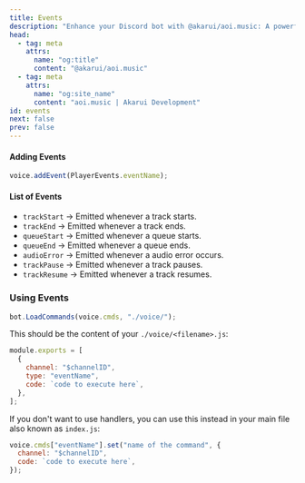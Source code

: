 ```yaml
---
title: Events
description: "Enhance your Discord bot with @akarui/aoi.music: A powerful TypeScript-based JavaScript library for music operations in aoi.js."
head:
  - tag: meta
    attrs:
      name: "og:title"
      content: "@akarui/aoi.music"
  - tag: meta
    attrs:
      name: "og:site_name"
      content: "aoi.music | Akarui Development"
id: events
next: false
prev: false
---
```


#### Adding Events

```js
voice.addEvent(PlayerEvents.eventName);
```

#### List of Events

- `trackStart` &rarr; Emitted whenever a track starts.
- `trackEnd` &rarr; Emitted whenever a track ends.
- `queueStart` &rarr; Emitted whenever a queue starts.
- `queueEnd` &rarr; Emitted whenever a queue ends.
- `audioError` &rarr; Emitted whenever a audio error occurs.
- `trackPause` &rarr; Emitted whenever a track pauses.
- `trackResume` &rarr; Emitted whenever a track resumes.

### Using Events

```js
bot.LoadCommands(voice.cmds, "./voice/");
```

This should be the content of your `./voice/<filename>.js`:

```js
module.exports = [
  {
    channel: "$channelID",
    type: "eventName",
    code: `code to execute here`,
  },
];
```

If you don't want to use handlers, you can use this instead in your main file also known as `index.js`:

```js
voice.cmds["eventName"].set("name of the command", {
  channel: "$channelID",
  code: `code to execute here`,
});
```
